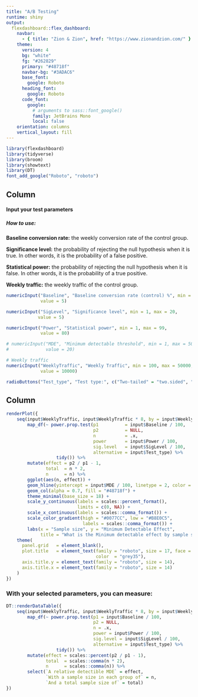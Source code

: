 ```yaml
---
title: "A/B Testing"
runtime: shiny
output: 
  flexdashboard::flex_dashboard:
    navbar:
      - { title: "Zion & Zion", href: "https://www.zionandzion.com/" }
    theme:
      version: 4
      bg: "white"
      fg: "#262829" 
      primary: "#48718f"
      navbar-bg: "#3ADAC6"
      base_font: 
        google: Roboto
      heading_font:
        google: Roboto
      code_font:
        google: 
          # arguments to sass::font_google() 
          family: JetBrains Mono
          local: false
    orientation: columns
    vertical_layout: fill
---
```


```r
library(flexdashboard)
library(tidyverse)
library(broom)
library(showtext)
library(DT)
font_add_google("Roboto", "roboto")
```

## Column {.sidebar data-width="320"}

#### Input your test parameters

##### How to use:

**Baseline conversion rate:** the weekly conversion rate of the control group.

**Significance level:** the probability of rejecting the null hypothesis when it is true. In other words, it is the probability of a false positive.

**Statistical power:** the probability of rejecting the null hypothesis when it is false. In other words, it is the probability of a true positive.

**Weekly traffic:** the weekly traffic of the control group.

```r
numericInput("Baseline", "Baseline conversion rate (control) %", min = 1, max = 50, 
             value = 5)

numericInput("SigLevel", "Significance level", min = 1, max = 20, 
            value = 5)

numericInput("Power", "Statistical power", min = 1, max = 99, 
             value = 80)

# numericInput("MDE", "Minimum detectable threshold", min = 1, max = 50, 
#              value = 20)

# Weekly traffic
numericInput("WeeklyTraffic", "Weekly Traffic", min = 100, max = 50000, 
             value = 10000)

radioButtons("Test_type", "Test type:", c("Two-tailed" = "two.sided", "One-tailed" = "one.sided"), selected = "two.sided")

```

## Column {data-height="100"}

```r
renderPlot({
    seq(input$WeeklyTraffic, input$WeeklyTraffic * 8, by = input$WeeklyTraffic) %>%
        map_df(~ power.prop.test(p1          = input$Baseline / 100,
                                 p2          = NULL, 
                                 n           = .x, 
                                 power       = input$Power / 100, 
                                 sig.level   = input$SigLevel / 100,
                                 alternative = input$Test_type) %>%
                   tidy()) %>%
        mutate(effect = p2 / p1 - 1,
               total  = n * 2,
               n      = n) %>%
        ggplot(aes(n, effect)) + 
        geom_hline(yintercept = input$MDE / 100, linetype = 2, color = "gray50", alpha = 0.5, linewidth = 1) +
        geom_col(alpha = 0.7, fill = "#48718f") +
        theme_minimal(base_size = 18) +
        scale_y_continuous(labels = scales::percent_format(),
                           limits = c(0, NA)) +
        scale_x_continuous(labels = scales::comma_format()) +
        scale_color_gradient(high = "#0077CC", low = "#B8E0C5",
                             labels = scales::comma_format()) +
        labs(x = "Sample size", y = "Minimum Detectable Effect",
             title = "What is the Minimum detectable effect by sample size?") +
    theme(
      panel.grid   = element_blank(),
      plot.title   = element_text(family = "roboto", size = 17, face = "bold",
                                  color  = "grey35"),
      axis.title.y = element_text(family = "roboto", size = 14),
      axis.title.x = element_text(family = "roboto", size = 14)
    )
})
```

### With your selected parameters, you can measure: {data-height="100"}

```r
DT::renderDataTable({
    seq(input$WeeklyTraffic, input$WeeklyTraffic * 8, by = input$WeeklyTraffic) %>%
        map_df(~ power.prop.test(p1 = input$Baseline / 100,
                                 p2 = NULL, 
                                 n = .x, 
                                 power = input$Power / 100, 
                                 sig.level = input$SigLevel / 100,
                                 alternative = input$Test_type) %>%
                   tidy()) %>%
        mutate(effect = scales::percent(p2 / p1 - 1),
               total  = scales::comma(n * 2),
               n      = scales::comma(n)) %>% 
        select(`A relative detectible MDE` = effect, 
               `With a sample size in each group of` = n,
               `And a total sample size of` = total)
})
```
